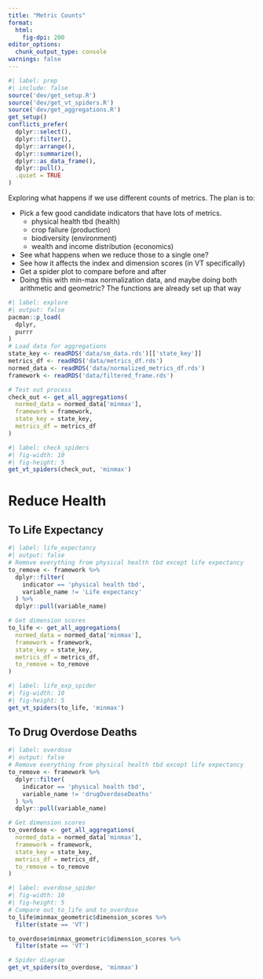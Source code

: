 ```yaml
---
title: "Metric Counts"
format:
  html:
    fig-dpi: 200
editor_options: 
  chunk_output_type: console
warnings: false
---
```


```r
#| label: prep
#| include: false
source('dev/get_setup.R')
source('dev/get_vt_spiders.R')
source('dev/get_aggregations.R')
get_setup()
conflicts_prefer(
  dplyr::select(),
  dplyr::filter(),
  dplyr::arrange(),
  dplyr::summarize(),
  dplyr::as_data_frame(),
  dplyr::pull(),
  .quiet = TRUE
)
```

Exploring what happens if we use different counts of metrics. The plan is to:

- Pick a few good candidate indicators that have lots of metrics.
  - physical health tbd (health)
  - crop failure (production)
  - biodiversity (environment)
  - wealth and income distribution (economics)
- See what happens when we reduce those to a single one?
- See how it affects the index and dimension scores (in VT specifically)
- Get a spider plot to compare before and after
- Doing this with min-max normalization data, and maybe doing both arithmetic and geometric? The functions are already set up that way

```r
#| label: explore
#| output: false
pacman::p_load(
  dplyr,
  purrr
)
# Load data for aggregations
state_key <- readRDS('data/sm_data.rds')[['state_key']]
metrics_df <- readRDS('data/metrics_df.rds')
normed_data <- readRDS('data/normalized_metrics_df.rds')
framework <- readRDS('data/filtered_frame.rds')

# Test out process
check_out <- get_all_aggregations(
  normed_data = normed_data['minmax'],
  framework = framework,
  state_key = state_key,
  metrics_df = metrics_df
)
```

```r
#| label: check_spiders
#| fig-width: 10
#| fig-height: 5
get_vt_spiders(check_out, 'minmax')
```

# Reduce Health

## To Life Expectancy

```r
#| label: life_expectancy
#| output: false
# Remove everything from physical health tbd except life expectancy
to_remove <- framework %>% 
  dplyr::filter(
    indicator == 'physical health tbd', 
    variable_name != 'Life expectancy'
  ) %>% 
  dplyr::pull(variable_name)

# Get dimension scores
to_life <- get_all_aggregations(
  normed_data = normed_data['minmax'],
  framework = framework,
  state_key = state_key,
  metrics_df = metrics_df,
  to_remove = to_remove
)
```

```r
#| label: life_exp_spider
#| fig-width: 10
#| fig-height: 5
get_vt_spiders(to_life, 'minmax')
```

## To Drug Overdose Deaths

```r
#| label: overdose
#| output: false
# Remove everything from physical health tbd except life expectancy
to_remove <- framework %>% 
  dplyr::filter(
    indicator == 'physical health tbd', 
    variable_name != 'drugOverdoseDeaths'
  ) %>% 
  dplyr::pull(variable_name)

# Get dimension scores
to_overdose <- get_all_aggregations(
  normed_data = normed_data['minmax'],
  framework = framework,
  state_key = state_key,
  metrics_df = metrics_df,
  to_remove = to_remove
)
```

```r
#| label: overdose_spider
#| fig-width: 10
#| fig-height: 5
# Compare out_to_life and to_overdose
to_life$minmax_geometric$dimension_scores %>% 
  filter(state == 'VT')

to_overdose$minmax_geometric$dimension_scores %>% 
  filter(state == 'VT')

# Spider diagram
get_vt_spiders(to_overdose, 'minmax')
```
